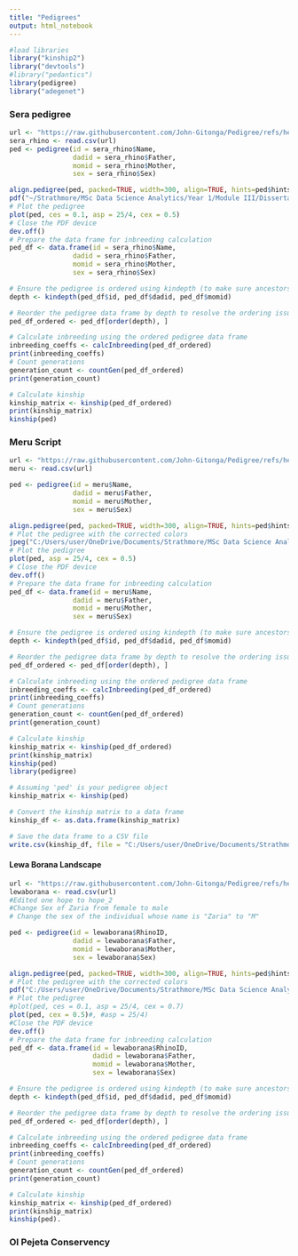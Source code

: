 ```yaml
---
title: "Pedigrees"
output: html_notebook
---
```


```r
#load libraries
library("kinship2")
library("devtools")  
#library("pedantics")
library(pedigree)
library("adegenet")

```

### Sera pedigree
```r
url <- "https://raw.githubusercontent.com/John-Gitonga/Pedigree/refs/heads/main/updated_Sera_rhino.csv"
sera_rhino <- read.csv(url)
ped <- pedigree(id = sera_rhino$Name,
                dadid = sera_rhino$Father,
                momid = sera_rhino$Mother,
                sex = sera_rhino$Sex)

align.pedigree(ped, packed=TRUE, width=300, align=TRUE, hints=ped$hints)
pdf("~/Strathmore/MSc Data Science Analytics/Year 1/Module III/Dissertation Seminar I/Data folder/Sera/Sera_pedigree_plot.pdf")  # Specify the correct path
# Plot the pedigree
plot(ped, ces = 0.1, asp = 25/4, cex = 0.5)
# Close the PDF device
dev.off()
# Prepare the data frame for inbreeding calculation
ped_df <- data.frame(id = sera_rhino$Name,
                dadid = sera_rhino$Father,
                momid = sera_rhino$Mother,
                sex = sera_rhino$Sex)

# Ensure the pedigree is ordered using kindepth (to make sure ancestors come before descendants)
depth <- kindepth(ped_df$id, ped_df$dadid, ped_df$momid)

# Reorder the pedigree data frame by depth to resolve the ordering issue
ped_df_ordered <- ped_df[order(depth), ]

# Calculate inbreeding using the ordered pedigree data frame
inbreeding_coeffs <- calcInbreeding(ped_df_ordered)
print(inbreeding_coeffs)
# Count generations
generation_count <- countGen(ped_df_ordered)
print(generation_count)

# Calculate kinship
kinship_matrix <- kinship(ped_df_ordered)
print(kinship_matrix)
kinship(ped)

```



### Meru Script
```r
url <- "https://raw.githubusercontent.com/John-Gitonga/Pedigree/refs/heads/main/Meru%20rhinos.csv"
meru <- read.csv(url)

ped <- pedigree(id = meru$Name,
                dadid = meru$Father,
                momid = meru$Mother,
                sex = meru$Sex)

align.pedigree(ped, packed=TRUE, width=300, align=TRUE, hints=ped$hints)
# Plot the pedigree with the corrected colors
jpeg("C:/Users/user/OneDrive/Documents/Strathmore/MSc Data Science Analytics/Year II/Dissertations Seminars II/Meru/Meru_pedigree_plot.jpeg")  # Specify the correct path
# Plot the pedigree
plot(ped, asp = 25/4, cex = 0.5)
# Close the PDF device
dev.off()
# Prepare the data frame for inbreeding calculation
ped_df <- data.frame(id = meru$Name,
                dadid = meru$Father,
                momid = meru$Mother,
                sex = meru$Sex)

# Ensure the pedigree is ordered using kindepth (to make sure ancestors come before descendants)
depth <- kindepth(ped_df$id, ped_df$dadid, ped_df$momid)

# Reorder the pedigree data frame by depth to resolve the ordering issue
ped_df_ordered <- ped_df[order(depth), ]

# Calculate inbreeding using the ordered pedigree data frame
inbreeding_coeffs <- calcInbreeding(ped_df_ordered)
print(inbreeding_coeffs)
# Count generations
generation_count <- countGen(ped_df_ordered)
print(generation_count)

# Calculate kinship
kinship_matrix <- kinship(ped_df_ordered)
print(kinship_matrix)
kinship(ped)
library(pedigree)

# Assuming 'ped' is your pedigree object
kinship_matrix <- kinship(ped)

# Convert the kinship matrix to a data frame
kinship_df <- as.data.frame(kinship_matrix)

# Save the data frame to a CSV file
write.csv(kinship_df, file = "C:/Users/user/OneDrive/Documents/Strathmore/MSc Data Science Analytics/Year II/Dissertations Seminars II/Meru/Meru_rhinos_2.csv")

```

#### Lewa Borana Landscape
```r
url <- "https://raw.githubusercontent.com/John-Gitonga/Pedigree/refs/heads/main/lewa%20borana%20rhinos-APLRS.csv"
lewaborana <- read.csv(url)
#Edited one hope to hope_2
#Change Sex of Zaria from female to male
# Change the sex of the individual whose name is "Zaria" to "M"

ped <- pedigree(id = lewaborana$RhinoID,
                dadid = lewaborana$Father,
                momid = lewaborana$Mother,
                sex = lewaborana$Sex)

align.pedigree(ped, packed=TRUE, width=300, align=TRUE, hints=ped$hints)
# Plot the pedigree with the corrected colors
pdf("C:/Users/user/OneDrive/Documents/Strathmore/MSc Data Science Analytics/Year II/Dissertations Seminars II/LewaBorana/LewaBorana_pedigree_plot.pdf", width = 11, height = 8.5)  # Specify the correct path
# Plot the pedigree
#plot(ped, ces = 0.1, asp = 25/4, cex = 0.7)
plot(ped, cex = 0.5)#, #asp = 25/4) 
#Close the PDF device
dev.off()
# Prepare the data frame for inbreeding calculation
ped_df <- data.frame(id = lewaborana$RhinoID,
                     dadid = lewaborana$Father,
                     momid = lewaborana$Mother,
                     sex = lewaborana$Sex)

# Ensure the pedigree is ordered using kindepth (to make sure ancestors come before descendants)
depth <- kindepth(ped_df$id, ped_df$dadid, ped_df$momid)

# Reorder the pedigree data frame by depth to resolve the ordering issue
ped_df_ordered <- ped_df[order(depth), ]

# Calculate inbreeding using the ordered pedigree data frame
inbreeding_coeffs <- calcInbreeding(ped_df_ordered)
print(inbreeding_coeffs)
# Count generations
generation_count <- countGen(ped_df_ordered)
print(generation_count)

# Calculate kinship
kinship_matrix <- kinship(ped_df_ordered)
print(kinship_matrix)
kinship(ped).

```
### Ol Pejeta Conservency


